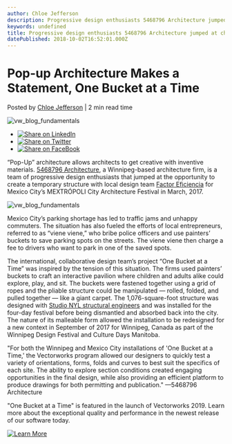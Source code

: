 ```yaml
---
author: Chloe Jefferson
description: Progressive design enthusiasts 5468796 Architecture jumped at chance to work with Factor Eficiencia for 2017 MEXTRÓPOLI City Architecture Festival. 
keywords: undefined
title: Progressive design enthusiasts 5468796 Architecture jumped at chance to work with Factor Eficiencia for 2017 MEXTRÓPOLI City Architecture Festival.  
datePublished: 2018-10-02T16:52:01.000Z
---
```

  

# Pop-up Architecture Makes a Statement, One Bucket at a Time

 Posted by [Chloe Jefferson](https://blog.vectorworks.net/author/chloe-jefferson) | 2 min read time 

![vw_blog_fundamentals](https://blog.vectorworks.net/hubfs/vw_blog_fundamentals.jpg) 

* [![Share on LinkedIn](https://2659751.fs1.hubspotusercontent-na1.net/hubfs/2659751/michaelDemo/share-LI.png)](http://www.linkedin.com/shareArticle?mini=true&url=https%3A%2F%2Fblog.vectorworks.net%2Fpop-up-architecture-makes-a-statement-one-bucket-at-a-time)
* [![Share on Twitter](https://2659751.fs1.hubspotusercontent-na1.net/hubfs/2659751/michaelDemo/share-TW.png)](https://www.twitter.com/share?text=Pop-up%20Architecture%20Makes%20a%20Statement,%20One%20Bucket%20at%20a%20Time&url=https%3A%2F%2Fblog.vectorworks.net%2Fpop-up-architecture-makes-a-statement-one-bucket-at-a-time&via=PMGTweets)
* [![Share on FaceBook](https://2659751.fs1.hubspotusercontent-na1.net/hubfs/2659751/michaelDemo/share-FB.png)](https://www.facebook.com/sharer/sharer.php?u=https%3A%2F%2Fblog.vectorworks.net%2Fpop-up-architecture-makes-a-statement-one-bucket-at-a-time)

“Pop-Up” architecture allows architects to get creative with inventive materials. [5468796 Architecture](http://www.5468796.ca/), a Winnipeg-based architecture firm, is a team of progressive design enthusiasts that jumped at the opportunity to create a temporary structure with local design team [Factor Eficiencia](https://factoreficiencia.com/) for Mexico City’s MEXTRÓPOLI City Architecture Festival in March, 2017.

![vw_blog_fundamentals](https://blog.vectorworks.net/hs-fs/hubfs/vw_blog_fundamentals.jpg?width=720&name=vw_blog_fundamentals.jpg)

Mexico City’s parking shortage has led to traffic jams and unhappy commuters. The situation has also fueled the efforts of local entrepreneurs, referred to as “viene viene,” who bribe police officers and use painters’ buckets to save parking spots on the streets. The viene viene then charge a fee to drivers who want to park in one of the saved spots.

The international, collaborative design team’s project “One Bucket at a Time” was inspired by the tension of this situation. The firms used painters’ buckets to craft an interactive pavilion where children and adults alike could explore, play, and sit. The buckets were fastened together using a grid of ropes and the pliable structure could be manipulated — rolled, folded, and pulled together — like a giant carpet. The 1,076-square-foot structure was designed with [Studio NYL structural engineers](http://www.studionyl.com/) and was installed for the four-day festival before being dismantled and absorbed back into the city. The nature of its malleable form allowed the installation to be redesigned for a new context in September of 2017 for Winnipeg, Canada as part of the Winnipeg Design Festival and Culture Days Manitoba.

"For both the Winnipeg and Mexico City installations of 'One Bucket at a Time,' the Vectorworks program allowed our designers to quickly test a variety of orientations, forms, folds and curves to best suit the specifics of each site. The ability to explore section conditions created engaging opportunities in the final design, while also providing an efficient platform to produce drawings for both permitting and publication." —5468796 Architecture

"One Bucket at a Time" is featured in the launch of Vectorworks 2019\. Learn more about the exceptional quality and performance in the newest release of our software today.

[![Learn More](https://no-cache.hubspot.com/cta/default/3018241/1031e1f8-801c-4055-81eb-2e941e1147cd.png)](https://cta-redirect.hubspot.com/cta/redirect/3018241/1031e1f8-801c-4055-81eb-2e941e1147cd) 

  